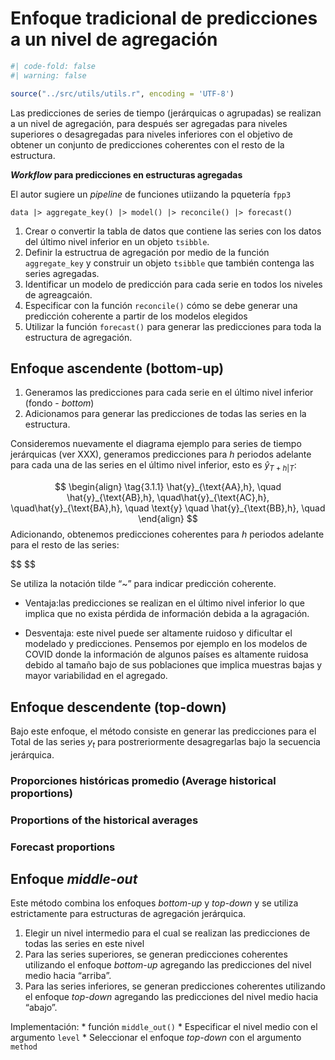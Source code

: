 
# Enfoque tradicional de predicciones a un nivel de agregación

```r

#| code-fold: false
#| warning: false

source("../src/utils/utils.r", encoding = 'UTF-8')

```


Las predicciones de series de tiempo (jerárquicas o agrupadas) se  realizan a un nivel de agregación, para después ser agregadas para niveles superiores o desagregadas para niveles inferiores con el objetivo de obtener un conjunto de predicciones coherentes con el resto de la estructura.

**_Workflow_ para predicciones en estructuras agregadas**

El autor sugiere un _pipeline_ de funciones utiizando la pquetería `fpp3`

`data |> aggregate_key() |> model() |> reconcile() |> forecast()`

1. Crear o convertir la tabla de datos que contiene las series con los datos del último nivel inferior en un objeto `tsibble`.
2. Definir la estructrua de agregación por medio de la función `aggregate_key` y construir un objeto `tsibble` que también contenga las series agregadas.
3. Identificar un modelo de predicción para cada serie en todos los niveles de agreagcaión.
4. Especificar con la función `reconcile()` cómo se debe generar una predicción coherente a partir de los modelos elegidos
5. Utilizar la función `forecast()` para generar las predicciones para toda la estructura de agregación.


## Enfoque ascendente (bottom-up)

1. Generamos las predicciones para cada serie en el último nivel inferior (fondo - _bottom_)
2. Adicionamos para generar las predicciones de todas las series en la estructura.

Consideremos nuevamente el diagrama ejemplo para series de tiempo jerárquicas (ver XXX), generamos predicciones para $h$ periodos adelante para cada una de las series en el último nivel inferior, esto es $\hat{y}_{T+h|T}$:


$$
\begin{align}
 \tag{3.1.1}
 \hat{y}_{\text{AA},h}, \quad \hat{y}_{\text{AB},h}, \quad\hat{y}_{\text{AC},h}, \quad\hat{y}_{\text{BA},h},   \quad \text{y} \quad \hat{y}_{\text{BB},h}, \quad
\end{align}
$$
Adicionando, obtenemos predicciones coherentes para $h$ periodos adelante para el resto de las series:

$$
\begin{align}
 \tag{3.1.2}
 
 \tilde{y}_{h}=\hat{y}_{\text{AA},h}+\hat{y}_{\text{AB},h}+\hat{y}_{\text{AC},h}+\hat{y}_{\text{BA},h}  \\
 \tilde{y}_{\text{A},h}=\hat{y}_{\text{AA},h}+\hat{y}_{\text{AB},h}+\hat{y}_{\text{AC},h}, \\
 \text{y} \quad \tilde{y}_{\text{B},h}=\hat{y}_{\text{BA},h}+\hat{y}_{\text{BB},h}
 
\end{align}
$$

Se utiliza la notación tilde "~" para indicar predicción coherente.


::: callout-note
- Ventaja:las predicciones se realizan en el último nivel inferior lo que implica que no exista pérdida de información debida a la agragación.

- Desventaja: este nivel puede ser altamente ruidoso y dificultar el modelado y predicciones. Pensemos por ejemplo en los modelos de COVID donde la información de algunos países es altamente ruidosa debido al tamaño bajo de sus poblaciones que implica muestras bajas y mayor variabilidad en el agregado.
:::

## Enfoque descendente (top-down)

Bajo este enfoque, el método consiste en generar las predicciones para el Total de las series $y_t$ para postreriormente desagregarlas bajo la secuencia jerárquica.

### Proporciones históricas promedio (**Average historical proportions**)

### Proportions of the historical averages

### Forecast proportions









## Enfoque *middle-out*

Este método combina los enfoques _bottom-up_ y _top-down_ y se utiliza estrictamente para estructuras de agregación jerárquica.

1. Elegir un nivel intermedio para el cual se realizan las predicciones de todas las series en este nivel
2. Para las series superiores, se generan predicciones coherentes utilizando el enfoque _bottom-up_ agregando las predicciones del nivel medio hacia "arriba". 
3. Para las series inferiores, se generan predicciones coherentes utilizando el enfoque _top-down_ agregando las predicciones del nivel medio hacia "abajo".

Implementación:
* función `middle_out()`
* Especificar el nivel medio con el argumento `level`
* Seleccionar el enfoque _top-down_ con el argumento `method`

